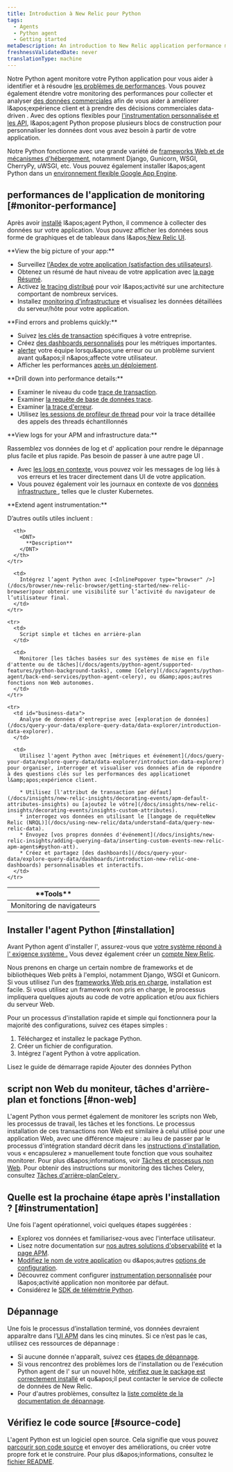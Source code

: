 ```yaml
---
title: Introduction à New Relic pour Python
tags:
  - Agents
  - Python agent
  - Getting started
metaDescription: An introduction to New Relic application performance monitoring (APM) for Python applications.
freshnessValidatedDate: never
translationType: machine
---
```


Notre Python agent monitore votre Python application pour vous aider à identifier et à résoudre [les problèmes de performances](#monitor-performance). Vous pouvez également étendre votre monitoring des performances pour collecter et analyser [des données commerciales](#business-data) afin de vous aider à améliorer l&amp;apos;expérience client et à prendre des décisions commerciales data-driven . Avec des options flexibles pour [l'instrumentation personnalisée et les API](/docs/agents/python-agent/custom-instrumentation/python-custom-instrumentation), l&amp;apos;agent Python propose plusieurs blocs de construction pour personnaliser les données dont vous avez besoin à partir de votre application.

Notre Python fonctionne avec une grande variété de [frameworks Web et de mécanismes d'hébergement](/docs/agents/python-agent/getting-started/instrumented-python-packages), notamment Django, Gunicorn, WSGI, CherryPy, uWSGI, etc. Vous pouvez également installer l&amp;apos;agent Python dans un [environnement flexible Google App Engine](/docs/agents/python-agent/hosting-services/install-new-relic-python-agent-gae-flexible-environment).

## performances de l'application de monitoring [#monitor-performance]

Après avoir [installé](#installation) l&amp;apos;agent Python, il commence à collecter des données sur votre application. Vous pouvez afficher les données sous forme de graphiques et de tableaux dans l&amp;apos;[New Relic UI](/docs/new-relic-one/use-new-relic-one/get-started/introduction-new-relic-one).

<DNT>
  **View the big picture of your app:**
</DNT>

* Surveillez [l'Apdex de votre application (satisfaction des utilisateurs)](/docs/apm/new-relic-apm/apdex/apdex-measuring-user-satisfaction).
* Obtenez un résumé de haut niveau de votre application avec [la page Résumé](/docs/apm/applications-menu/monitoring/apm-overview-page).
* Activez [le tracing distribué](/docs/apm/distributed-tracing/getting-started/introduction-distributed-tracing) pour voir l&amp;apos;activité sur une architecture comportant de nombreux services.
* Installez [monitoring d'infrastructure](/docs/infrastructure/new-relic-infrastructure/getting-started/introduction-new-relic-infrastructure) et visualisez les données détaillées du serveur/hôte pour votre application.

<DNT>
  **Find errors and problems quickly:**
</DNT>

* Suivez [les clés de transaction](/docs/apm/transactions/key-transactions/key-transactions-tracking-important-transactions-or-events) spécifiques à votre entreprise.
* Créez [des dashboards personnalisés](/docs/dashboards/new-relic-dashboards/custom-dashboards/custom-dashboards) pour les métriques importantes.
* [alerter](/docs/alerts/alert-policies/understanding-alert-policies/alerting-new-relic) votre équipe lorsqu&amp;apos;une erreur ou un problème survient avant qu&amp;apos;il n&amp;apos;affecte votre utilisateur.
* Afficher les performances [après un déploiement](/docs/apm/applications-menu/events/deployments-page).

<DNT>
  **Drill down into performance details:**
</DNT>

* Examiner le niveau du code [trace de transaction](/docs/apm/transactions/transaction-traces/transaction-traces).
* Examiner [la requête de base de données trace](/apm/transactions/transaction-traces/troubleshoot-sql-statements).
* Examiner [la trace d'erreur](/docs/apm/applications-menu/events/view-apm-error-analytics).
* Utilisez [les sessions de profileur de thread](/docs/apm/applications-menu/events/thread-profiler-tool) pour voir la trace détaillée des appels des threads échantillonnés

<DNT>
  **View logs for your APM and infrastructure data:**
</DNT>

Rassemblez vos données de log et d' application pour rendre le dépannage plus facile et plus rapide. Pas besoin de passer à une autre page UI .

* Avec [les logs en contexte](/docs/logs/logs-context/configure-logs-context-python/), vous pouvez voir les messages de log liés à vos erreurs et les tracer directement dans UI de votre application.
* Vous pouvez également voir les journaux en contexte de vos [données infrastructure ](/docs/logs/forward-logs/forward-your-logs-using-infrastructure-agent/), telles que le cluster Kubernetes.

<DNT>
  **Extend agent instrumentation:**
</DNT>

D’autres outils utiles incluent :

<table>
  <thead>
    <tr>
      <th style={{ width: "200px" }}>
        <DNT>
          **Tools**
        </DNT>
      </th>

      <th>
        <DNT>
          **Description**
        </DNT>
      </th>
    </tr>
  </thead>

  <tbody>
    <tr>
      <td>
        Monitoring de navigateurs
      </td>

      <td>
        Intégrez l’agent Python avec [<InlinePopover type="browser" />](/docs/browser/new-relic-browser/getting-started/new-relic-browser)pour obtenir une visibilité sur l’activité du navigateur de l’utilisateur final.
      </td>
    </tr>

    <tr>
      <td>
        Script simple et tâches en arrière-plan
      </td>

      <td>
        Monitorer [les tâches basées sur des systèmes de mise en file d'attente ou de tâches](/docs/agents/python-agent/supported-features/python-background-tasks), comme [Celery](/docs/agents/python-agent/back-end-services/python-agent-celery), ou d&amp;apos;autres fonctions non Web autonomes.
      </td>
    </tr>

    <tr>
      <td id="business-data">
        Analyse de données d'entreprise avec [exploration de données](/docs/query-your-data/explore-query-data/data-explorer/introduction-data-explorer).
      </td>

      <td>
        Utilisez l'agent Python avec [métriques et événement](/docs/query-your-data/explore-query-data/data-explorer/introduction-data-explorer) pour organiser, interroger et visualiser vos données afin de répondre à des questions clés sur les performances des applicationet l&amp;apos;expérience client.

        * Utilisez [l'attribut de transaction par défaut](/docs/insights/new-relic-insights/decorating-events/apm-default-attributes-insights) ou [ajoutez le vôtre](/docs/insights/new-relic-insights/decorating-events/insights-custom-attributes).
        * interrogez vos données en utilisant le [langage de requêteNew Relic (NRQL)](/docs/using-new-relic/data/understand-data/query-new-relic-data).
        * Envoyez [vos propres données d'événement](/docs/insights/new-relic-insights/adding-querying-data/inserting-custom-events-new-relic-apm-agents#python-att).
        * Créez et partagez [des dashboards](/docs/query-your-data/explore-query-data/dashboards/introduction-new-relic-one-dashboards) personnalisables et interactifs.
      </td>
    </tr>
  </tbody>
</table>

## Installer l'agent Python [#installation]

Avant Python agent d'installer l', assurez-vous que [votre système répond à l' exigence système .](/docs/agents/python-agent/getting-started/compatibility-requirements-python-agent) Vous devez également créer un [compte New Relic](https://newrelic.com/signup).

Nous prenons en charge un certain nombre de frameworks et de bibliothèques Web prêts à l'emploi, notamment Django, WSGI et Gunicorn. Si vous utilisez l’un des [frameworks Web pris en charge](/docs/agents/python-agent/getting-started/instrumented-python-packages), installation est facile. Si vous utilisez un framework non pris en charge, le processus impliquera quelques ajouts au code de votre application et/ou aux fichiers du serveur Web.

Pour un processus d'installation rapide et simple qui fonctionnera pour la majorité des configurations, suivez ces étapes simples :

1. Téléchargez et installez le package Python.
2. Créer un fichier de configuration.
3. Intégrez l'agent Python à votre application.

<ButtonGroup>
  <ButtonLink role="button" to="/docs/agents/python-agent/getting-started/python-agent-quick-start" variant="normal">
    Lisez le guide de démarrage rapide
  </ButtonLink>

  <ButtonLink role="button" to="https://one.newrelic.com/marketplace/install-data-source?state=2a8ce851-ad2d-4587-0302-abfffe94d296" variant="primary">
    Ajouter des données Python
  </ButtonLink>
</ButtonGroup>

## script non Web du moniteur, tâches d'arrière-plan et fonctions [#non-web]

L'agent Python vous permet également de monitorer les scripts non Web, les processus de travail, les tâches et les fonctions. Le processus installation de ces transactions non Web est similaire à celui utilisé pour une application Web, avec une différence majeure : au lieu de passer par le processus d'intégration standard décrit dans les [instructions d'installation](/docs/agents/python-agent/getting-started/python-agent-quick-start), vous « encapsulerez » manuellement toute fonction que vous souhaitez monitorer. Pour plus d&amp;apos;informations, voir [Tâches et processus non Web](/docs/agents/python-agent/supported-features/python-background-tasks). Pour obtenir des instructions sur monitoring des tâches Celery, consultez [Tâches d'arrière-planCelery ](/docs/agents/python-agent/back-end-services/python-agent-celery).

## Quelle est la prochaine étape après l'installation ? [#instrumentation]

Une fois l'agent opérationnel, voici quelques étapes suggérées :

* Explorez vos données et familiarisez-vous avec l'interface utilisateur.
* Lisez notre documentation sur [nos autres solutions d'observabilité](/docs/full-stack-observability/monitor-everything/get-started-new-relic-monitoring-tools/get-started-full-stack-observability) et la [page APM](/docs/apm).
* [Modifiez le nom de votre application](/docs/agents/manage-apm-agents/app-naming/rename-your-application) ou d&amp;apos;autres [options de configuration](/docs/agents/python-agent/installation-configuration/python-agent-configuration).
* Découvrez comment configurer [instrumentation personnalisée](/docs/agents/python-agent/custom-instrumentation/python-custom-instrumentation) pour l&amp;apos;activité application non monitorée par défaut.
* Considérez le [SDK de télémétrie Python](/docs/data-ingest-apis/get-data-new-relic/new-relic-sdks/telemetry-sdks-send-custom-telemetry-data-new-relic).

## Dépannage

Une fois le processus d’installation terminé, vos données devraient apparaître dans l’[UI APM](/docs/apm/applications-menu/monitoring/apm-overview-page) dans les cinq minutes. Si ce n’est pas le cas, utilisez ces ressources de dépannage :

* Si aucune donnée n'apparaît, suivez ces [étapes de dépannage](/docs/agents/python-agent/troubleshooting/no-data-appears-python).
* Si vous rencontrez des problèmes lors de l'installation ou de l'exécution Python agent de l' sur un nouvel hôte, [vérifiez que le package est correctement installé](/docs/agents/python-agent/installation-configuration/testing-python-agent) et qu&amp;apos;il peut contacter le service de collecte de données de New Relic.
* Pour d'autres problèmes, consultez la [liste complète de la documentation de dépannage](/docs/agents/python-agent/troubleshooting/).

## Vérifiez le code source [#source-code]

L'agent Python est un logiciel open source. Cela signifie que vous pouvez [parcourir son code source](https://github.com/newrelic/newrelic-python-agent) et envoyer des améliorations, ou créer votre propre fork et le construire. Pour plus d&amp;apos;informations, consultez le [fichier README](https://github.com/newrelic/newrelic-python-agent/blob/main/README.rst).